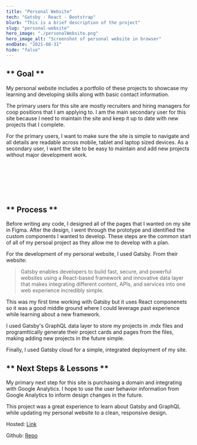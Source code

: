```yaml
---
title: "Personal Website"
tech: "Gatsby · React · Bootstrap"
blurb: "This is a brief description of the project"
slug: "personal-website"
hero_image: "./personalWebsite.png"
hero_image_alt: "Screenshot of personal website in browser"
endDate: "2021-08-31"
hide: "false"
---
```


## ** Goal **

My personal website includes a portfolio of these projects to showcase my learning and developing skills along with basic contact information.

The primary users for this site are mostly recruiters and hiring managers for coop positions that I am applying to.
I am the main secondary user for this site because I need to maintain the site and keep it up to date with new projects that I complete.

For the primary users, I want to make sure the site is simple to navigate and all details are readable across mobile, tablet and laptop sized devices.
As a secondary user, I want the site to be easy to maintain and add new projects without major development work.

<br />
<br />
<br />
<br />
<br />

## ** Process **

Before writing any code, I designed all of the pages that I wanted on my site in Figma.
After the design, I went through the prototype and identified the custom components I wanted to develop.
These steps are the common start of all of my persoal project as they allow me to develop with a plan.

For the development of my personal website, I used Gatsby.
From their website:

> Gatsby enables developers to build fast, secure, and powerful websites using a React-based framework and innovative data layer that makes integrating different content, APIs, and services into one web experience incredibly simple.

This was my first time working with Gatsby but it uses React componenets so it was a good middle ground where I could leverage past experience while learning about a new framework.

I used Gatsby's GraphQL data layer to store my projects in .mdx files and programttically generate their project cards and pages from the files, making adding new projects in the future simple.

Finally, I used Gatsby cloud for a simple, integrated deployment of my site.

## ** Next Steps & Lessons **

My primary next step for this site is purchasing a domain and integrating with Google Analytics.
I hope to use the user behavior information from Google Analytics to inform design changes in the future.

This project was a great experience to learn about Gatsby and GraphQL while updating my personal website to a clean, responsive design.

Hosted: [Link](https://cormaccureton.gatsbyjs.io)

Github: [Repo](https://github.com/Cormac-C/Personal-Site-v2)
